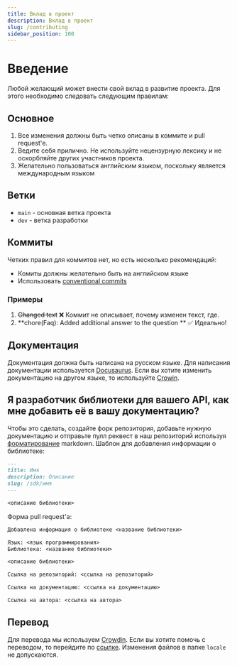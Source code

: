 ```yaml
---
title: Вклад в проект
description: Вклад в проект
slug: /contributing
sidebar_position: 100
---
```

# Введение
Любой желающий может внести свой вклад в развитие проекта. Для этого необходимо следовать следующим правилам:

## Основное
1. Все изменения должны быть четко описаны в коммите и pull request'е.
2. Ведите себя прилично. Не используйте нецензурную лексику и не оскорбляйте других участников проекта.
3. Желательно пользоваться английским языком, поскольку является международным языком

## Ветки
- `main` - основная ветка проекта
- `dev` - ветка разработки

## Коммиты
Четких правил для коммитов нет, но есть несколько рекомендаций:
- Комиты должны желательно быть на английском языке
- Использовать [conventional commits](https://conventionalcommits.org)

### Примеры
1. <strike>Changed text</strike> ❌ Коммит не описывает, почему изменен текст, где.
3. **chore(Faq): Added additional answer to the question ** ✅ Идеально!


## Документация
Документация должна быть написана на русском языке. Для написания документации используется [Docusaurus](https://docusaurus.io/).
Если вы хотите изменить документацию на другом языке, то используйте [Crowin](https://crowdin.com/).

## Я разработчик библиотеки для вашего API, как мне добавить её в вашу документацию?
Чтобы это сделать, создайте форк репозитория, добавьте нужную документацию и отправьте пулл реквест в наш репозиторий используя [форматирование](https://docusaurus.io/docs/markdown-features) markdown.
Шаблон для добавления информации о библиотеке:
```md
---
title: Имя
description: Описание
slug: /sdk/имя
---

<описание библиотеки>
```
Форма pull request'а:
```md
Добавлена информация о библиотеке <название библиотеки>

Язык: <язык программирования>
Библиотека: <название библиотеки>

<описание библиотеки>

Ссылка на репозиторий: <ссылка на репозиторий>

Ссылка на документацию: <ссылка на документацию>

Ссылка на автора: <ссылка на автора>
```


## Перевод
Для перевода мы используем [Crowdin](https://crowdin.com/). Если вы хотите помочь с переводом, то перейдите по [ссылке](https://crowdin.com/).
Изменения файлов в папке `locale` не допускаются.
